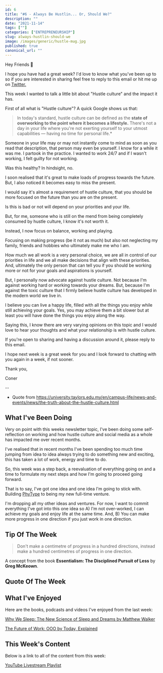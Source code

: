 ```yaml
---
id: 6
title: "#6 - Always Be Hustlin... Or, Should We?"
description: ""
date: "2021-11-14"
tags: [""]
categories: ["ENTREPRENEURSHIP"]
slug: always-hustlin-should-we
image: /images/generic/hustle-mug.jpg
published: true
canonical_url: ""
---
```


Hey Friends 👋

I hope you have had a great week? I'd love to know what you've been up to so if you are interested in sharing feel free to reply to this email or hit me up on [Twitter.](https://twitter.com/MrConerMurphy/)

This week I wanted to talk a little bit about "Hustle culture" and the impact it has.

First of all what is "Hustle culture"? A quick Google shows us that:

> In today's standard, hustle culture can be defined as the **state of overworking to the point where it becomes a lifestyle.** There's not a day in your life where you're not exerting yourself to your utmost capabilities — having no time for personal life.\*

Someone in your life may or may not instantly come to mind as soon as you read that description, that person may even be yourself. I know for a while it was me. I partook in the practice. I wanted to work 24/7 and if I wasn't working, I felt guilty for not working.

Was this healthy? In hindsight, no.

I soon realised that it's great to make loads of progress towards the future. But, I also noticed it becomes easy to miss the present.

I would say it's almost a requirement of hustle culture, that you should be more focused on the future than you are on the present.

Is this is bad or not will depend on your priorities and your life.

But, for me, someone who is still on the mend from being completely consumed by hustle culture, I know it's not worth it.

Instead, I now focus on balance, working and playing.

Focusing on making progress (be it not as much) but also not neglecting my family, friends and hobbies who ultimately make me who I am.

How much we all work is a very personal choice, we are all in control of our priorities in life and we all make decisions that align with these priorities. And, ultimately the only person that can tell you if you should be working more or not for your goals and aspirations is yourself.

But, I personally now advocate against hustle culture. Not because I'm against working hard or working towards your dreams. But, because I'm against the toxic culture that I firmly believe hustle culture has developed in the modern world we live in.

I believe you can live a happy life, filled with all the things you enjoy while still achieving your goals. Yes, you may achieve them a bit slower but at least you will have done the things you enjoy along the way.

Saying this, I know there are very varying opinions on this topic and I would love to hear your thoughts and what your relationship is with hustle culture.

If you're open to sharing and having a discussion around it, please reply to this email.

I hope next week is a great week for you and I look forward to chatting with you again in a week, if not sooner.

Thank you,

Coner

--

- Quote from https://university.taylors.edu.my/en/campus-life/news-and-events/news/the-truth-about-the-hustle-culture.html

## What I've Been Doing

Very on point with this weeks newsletter topic, I've been doing some self-reflection on working and how hustle culture and social media as a whole has impacted me over recent months.

I've realised that in recent months I've been spending too much time jumping from idea to idea always trying to do something new and exciting, this has taken a lot of work, energy and time to do.

So, this week was a step back, a reevaluation of everything going on and a time to formulate my next steps and how I'm going to proceed going forward.

That is to say, I've got one idea and one idea I'm going to stick with. Building [PhyType](https://phytype.com/) to being my new full-time venture.

I'm dropping all my other ideas and ventures. For now, I want to commit everything I've got into this one idea so A) I'm not over-worked, I can achieve my goals and enjoy life at the same time. And, B) You can make more progress in one direction if you just work in one direction.

## Tip Of The Week

> Don't make a centimetre of progress in a hundred directions, instead make a hundred centimetres of progress in one direction.

A concept from the book **Essentialism: The Disciplined Pursuit of Less** by **Greg McKeown**.

## Quote Of The Week

<BlockQuoteAuthor
  quote="In the beginner’s mind, there are many possibilities, but in the expert’s mind, there are few."
  caption="Shoe Dog by Phil Knight"
/>

## What I've Enjoyed

Here are the books, podcasts and videos I've enjoyed from the last week:

[Why We Sleep: The New Science of Sleep and Dreams by Matthew Walker](https://www.amazon.co.uk/Why-We-Sleep-Science-Dreams/dp/0141983760/ref=tmm_pap_swatch_0?_encoding=UTF8&qid=1636921595&sr=8-1)

[The Future of Work: OOO by Today, Explained](https://open.spotify.com/episode/7D9dj2On5sre3bLIDYfpdS?si=929d027a9f604c25)

## This Week's Content

Below is a link to all of the content from this week:

[YouTube Livestream Playlist](https://www.youtube.com/playlist?list=PLRbCPnFLHeCDCrTYhu2uRifr7TgdMnb4P)
